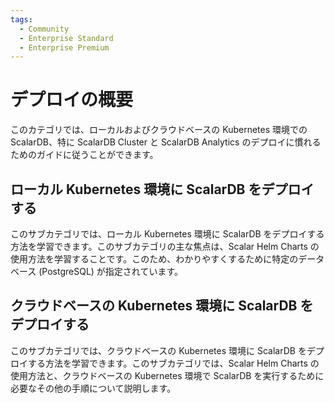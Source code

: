 ```yaml
---
tags:
  - Community
  - Enterprise Standard
  - Enterprise Premium
---
```


# デプロイの概要


<TranslationBanner />

このカテゴリでは、ローカルおよびクラウドベースの Kubernetes 環境での ScalarDB、特に ScalarDB Cluster と ScalarDB Analytics のデプロイに慣れるためのガイドに従うことができます。

## ローカル Kubernetes 環境に ScalarDB をデプロイする

このサブカテゴリでは、ローカル Kubernetes 環境に ScalarDB をデプロイする方法を学習できます。このサブカテゴリの主な焦点は、Scalar Helm Charts の使用方法を学習することです。このため、わかりやすくするために特定のデータベース (PostgreSQL) が指定されています。

## クラウドベースの Kubernetes 環境に ScalarDB をデプロイする

このサブカテゴリでは、クラウドベースの Kubernetes 環境に ScalarDB をデプロイする方法を学習できます。このサブカテゴリでは、Scalar Helm Charts の使用方法と、クラウドベースの Kubernetes 環境で ScalarDB を実行するために必要なその他の手順について説明します。
